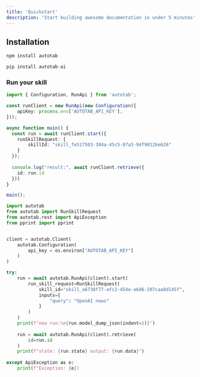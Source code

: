 ```yaml
---
title: 'Quickstart'
description: 'Start building awesome documentation in under 5 minutes'
---
```


## Installation

<CodeGroup>

```bash node
npm install autotab
```

```bash python
pip install autotab-ai
```

</CodeGroup>

### Run your skill

<CodeGroup>

```typescript node
import { Configuration, RunApi } from 'autotab';

const runClient = new RunApi(new Configuration({
    apiKey: process.env['AUTOTAB_API_KEY'],
}));

async function main() {
  const run = await runClient.start({
    runSkillRequest: {
        skillId: "skill_fe517503-384a-45c5-87a3-94f98126e626"
    }
  });
  
  console.log("result:", await runClient.retrieve({
    id: run.id
  }))
}

main();
```

```python python
import autotab
from autotab import RunSkillRequest
from autotab.rest import ApiException
from pprint import pprint


client = autotab.Client(
    autotab.Configuration(
        api_key = os.environ["AUTOTAB_API_KEY"]
    )
)

try:
    run = await autotab.RunApi(client).start(
        run_skill_request=RunSkillRequest(
            skill_id="skill_a6738f77-afc2-454e-a6d6-207caa8d145f",
            inputs={
                "query": "OpenAI news"
            }
        )
    )
    print(f"new run:\n{run.model_dump_json(indent=2)}")
    
    run = await autotab.RunApi(client).retrieve(
        id=run.id
    )
    print(f"state: {run.state} output: {run.data}")
    
except ApiException as e:
    print(f"Exception: {e})
```

</CodeGroup>

